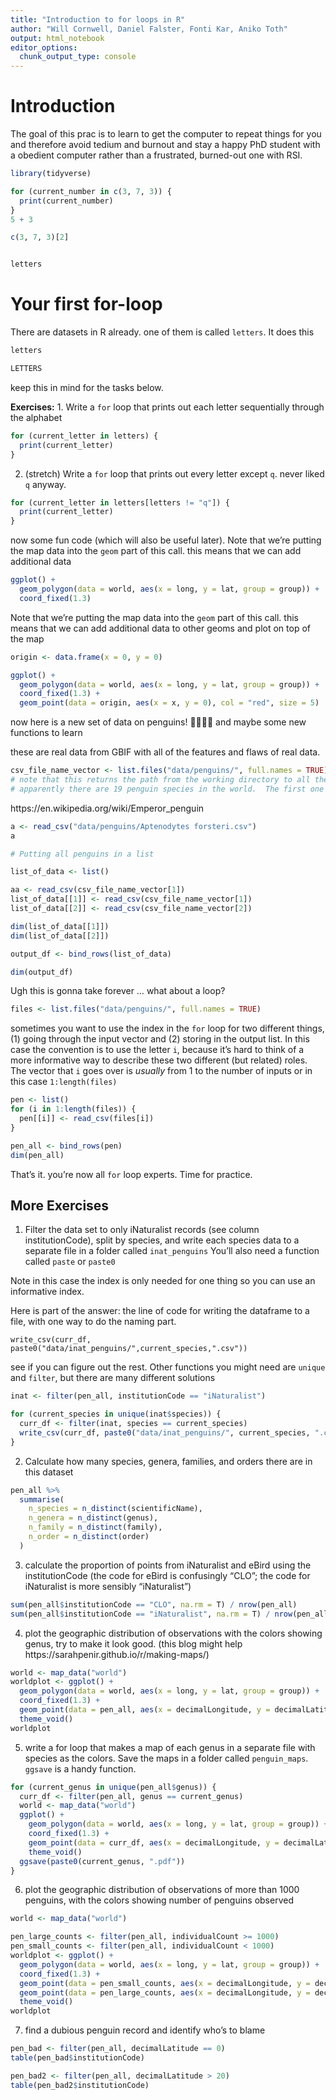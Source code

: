 ```yaml
---
title: "Introduction to for loops in R"
author: "Will Cornwell, Daniel Falster, Fonti Kar, Aniko Toth"
output: html_notebook
editor_options: 
  chunk_output_type: console
---
```


# Introduction

The goal of this prac is to learn to get the computer to repeat things for you and therefore avoid tedium and burnout and stay a happy PhD student with a obedient computer rather than a frustrated, burned-out one with RSI. 
```r
library(tidyverse)

for (current_number in c(3, 7, 3)) {
  print(current_number)
}
5 + 3

c(3, 7, 3)[2]


letters
```

# Your first for-loop

There are datasets in R already.  one of them is called `letters`.  It does this

```r
letters

LETTERS
```

keep this in mind for the tasks below.

**Exercises:**
1. Write a `for` loop that prints out each letter sequentially through the alphabet

```r
for (current_letter in letters) {
  print(current_letter)
}
```

2. (stretch) Write a `for` loop that prints out every letter except `q`.  never liked `q` anyway.  

```r
for (current_letter in letters[letters != "q"]) {
  print(current_letter)
}
```




now some fun code (which will also be useful later).  Note that we're putting the map data into the `geom` part of this call.  this means that we can add additional data 

```r
ggplot() +
  geom_polygon(data = world, aes(x = long, y = lat, group = group)) +
  coord_fixed(1.3)
```

Note that we're putting the map data into the `geom` part of this call.  this means that we can add additional data to other geoms and plot on top of the map 

```r
origin <- data.frame(x = 0, y = 0)

ggplot() +
  geom_polygon(data = world, aes(x = long, y = lat, group = group)) +
  coord_fixed(1.3) +
  geom_point(data = origin, aes(x = x, y = 0), col = "red", size = 5)
```

now here is a new set of data on penguins! 🐧🐧🐧🐧 and maybe some new functions to learn

these are real data from GBIF with all of the features and flaws of real data.  

```r
csv_file_name_vector <- list.files("data/penguins/", full.names = TRUE)
# note that this returns the path from the working directory to all the penguin files.
# apparently there are 19 penguin species in the world.  The first one alphabetically is Aptenodytes forsteri
```

https://en.wikipedia.org/wiki/Emperor_penguin


```r
a <- read_csv("data/penguins/Aptenodytes forsteri.csv")
a

# Putting all penguins in a list

list_of_data <- list()

aa <- read_csv(csv_file_name_vector[1])
list_of_data[[1]] <- read_csv(csv_file_name_vector[1])
list_of_data[[2]] <- read_csv(csv_file_name_vector[2])

dim(list_of_data[[1]])
dim(list_of_data[[2]])

output_df <- bind_rows(list_of_data)

dim(output_df)
```

Ugh this is gonna take forever ... what about a loop?

```r
files <- list.files("data/penguins/", full.names = TRUE)
```

sometimes you want to use the index in the `for` loop for two different things, (1) going through the input vector and (2) storing in the output list. In this case the convention is to use the letter `i`, because it's hard to think of a more informative way to describe these two different (but related) roles.  The vector that `i` goes over is *usually* from 1 to the number of inputs or in this case `1:length(files)`

```r
pen <- list()
for (i in 1:length(files)) {
  pen[[i]] <- read_csv(files[i])
}

pen_all <- bind_rows(pen)
dim(pen_all)
```

That's it. you're now all `for` loop experts. Time for practice.  

## More Exercises

1. Filter the data set to only iNaturalist records (see column institutionCode), split by species, and write each species data to a separate file in a folder called `inat_penguins`  You'll also need a function called `paste` or `paste0`

Note in this case the index is only needed for one thing so you can use an informative index.

Here is part of the answer: the line of code for writing the dataframe to a file, with one way to do the naming part.  

`write_csv(curr_df, paste0("data/inat_penguins/",current_species,".csv"))`

see if you can figure out the rest.  Other functions you might need are `unique` and `filter`, but there are many different solutions

```r
inat <- filter(pen_all, institutionCode == "iNaturalist")

for (current_species in unique(inat$species)) {
  curr_df <- filter(inat, species == current_species)
  write_csv(curr_df, paste0("data/inat_penguins/", current_species, ".csv"))
}
```


2. Calculate how many species, genera, families, and orders there are in this dataset

```r
pen_all %>%
  summarise(
    n_species = n_distinct(scientificName),
    n_genera = n_distinct(genus),
    n_family = n_distinct(family),
    n_order = n_distinct(order)
  )
```

3. calculate the proportion of points from iNaturalist and eBird using the institutionCode (the code for eBird is confusingly "CLO"; the code for iNaturalist is more sensibly "iNaturalist")

```r
sum(pen_all$institutionCode == "CLO", na.rm = T) / nrow(pen_all)
sum(pen_all$institutionCode == "iNaturalist", na.rm = T) / nrow(pen_all)
```

4. plot the geographic distribution of observations with the colors showing genus, try to make it look good.  (this blog might help https://sarahpenir.github.io/r/making-maps/)

```r
world <- map_data("world")
worldplot <- ggplot() +
  geom_polygon(data = world, aes(x = long, y = lat, group = group)) +
  coord_fixed(1.3) +
  geom_point(data = pen_all, aes(x = decimalLongitude, y = decimalLatitude, col = genus)) +
  theme_void()
worldplot
```

5. write a for loop that makes a map of each genus in a separate file with species as the colors.  Save the maps in a folder called `penguin_maps`.  `ggsave` is a handy function.  

```r
for (current_genus in unique(pen_all$genus)) {
  curr_df <- filter(pen_all, genus == current_genus)
  world <- map_data("world")
  ggplot() +
    geom_polygon(data = world, aes(x = long, y = lat, group = group)) +
    coord_fixed(1.3) +
    geom_point(data = curr_df, aes(x = decimalLongitude, y = decimalLatitude, col = species)) +
    theme_void()
  ggsave(paste0(current_genus, ".pdf"))
}
```


6. plot the geographic distribution of observations of more than 1000 penguins, with the colors showing number of penguins observed

```r
world <- map_data("world")

pen_large_counts <- filter(pen_all, individualCount >= 1000)
pen_small_counts <- filter(pen_all, individualCount < 1000)
worldplot <- ggplot() +
  geom_polygon(data = world, aes(x = long, y = lat, group = group)) +
  coord_fixed(1.3) +
  geom_point(data = pen_small_counts, aes(x = decimalLongitude, y = decimalLatitude), col = "grey", alpha = 0.1) +
  geom_point(data = pen_large_counts, aes(x = decimalLongitude, y = decimalLatitude), col = "red") +
  theme_void()
worldplot
```


7. find a dubious penguin record and identify who's to blame
```r
pen_bad <- filter(pen_all, decimalLatitude == 0)
table(pen_bad$institutionCode)

pen_bad2 <- filter(pen_all, decimalLatitude > 20)
table(pen_bad2$institutionCode)
```

